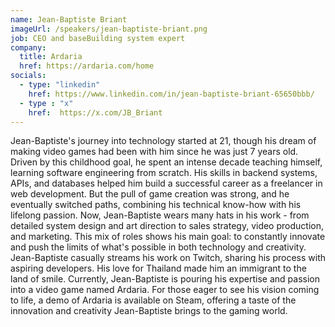 ```yaml
---
name: Jean-Baptiste Briant
imageUrl: /speakers/jean-baptiste-briant.png
job: CEO and baseBuilding system expert
company:
  title: Ardaria
  href: https://ardaria.com/home
socials:
  - type: "linkedin"
    href: https://www.linkedin.com/in/jean-baptiste-briant-65650bbb/
  - type : "x"
    href:  https://x.com/JB_Briant
---
```

Jean-Baptiste's journey into technology started at 21, though his dream of making video games had been with him since he was just 7 years old.
Driven by this childhood goal, he spent an intense decade teaching himself, learning software engineering from scratch. His skills in backend systems,
APIs, and databases helped him build a successful career as a freelancer in web development. But the pull of game creation was strong, and he eventually
switched paths, combining his technical know-how with his lifelong passion. Now, Jean-Baptiste wears many hats in his work - from detailed system design
and art direction to sales strategy, video production, and marketing. This mix of roles shows his main goal: to constantly innovate and push the limits
of what's possible in both technology and creativity. Jean-Baptiste casually streams his work on Twitch, sharing his process with aspiring developers.
His love for Thailand made him an immigrant to the land of smile. Currently, Jean-Baptiste is pouring his expertise and passion into a video game
named Ardaria. For those eager to see his vision coming to life, a demo of Ardaria is available on Steam, offering a taste of the innovation and
creativity Jean-Baptiste brings to the gaming world.
